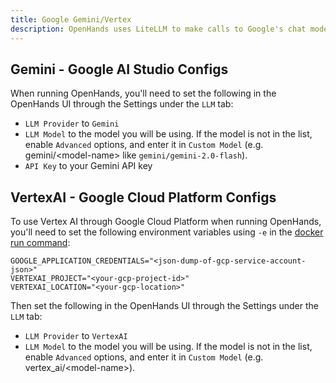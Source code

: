 ```yaml
---
title: Google Gemini/Vertex
description: OpenHands uses LiteLLM to make calls to Google's chat models. You can find their documentation on using Google as a provider -> [Gemini - Google AI Studio](https://docs.litellm.ai/docs/providers/gemini), [VertexAI - Google Cloud Platform](https://docs.litellm.ai/docs/providers/vertex)
---
```


## Gemini - Google AI Studio Configs

When running OpenHands, you'll need to set the following in the OpenHands UI through the Settings under the `LLM` tab:
- `LLM Provider` to `Gemini`
- `LLM Model` to the model you will be using.
If the model is not in the list, enable `Advanced` options, and enter it in `Custom Model` 
(e.g. gemini/&lt;model-name&gt; like `gemini/gemini-2.0-flash`).
- `API Key` to your Gemini API key

## VertexAI - Google Cloud Platform Configs

To use Vertex AI through Google Cloud Platform when running OpenHands, you'll need to set the following environment
variables using `-e` in the [docker run command](../installation#running-openhands):

```
GOOGLE_APPLICATION_CREDENTIALS="<json-dump-of-gcp-service-account-json>"
VERTEXAI_PROJECT="<your-gcp-project-id>"
VERTEXAI_LOCATION="<your-gcp-location>"
```

Then set the following in the OpenHands UI through the Settings under the `LLM` tab:
- `LLM Provider` to `VertexAI`
- `LLM Model` to the model you will be using.
If the model is not in the list, enable `Advanced` options, and enter it in `Custom Model` 
(e.g. vertex_ai/&lt;model-name&gt;).
